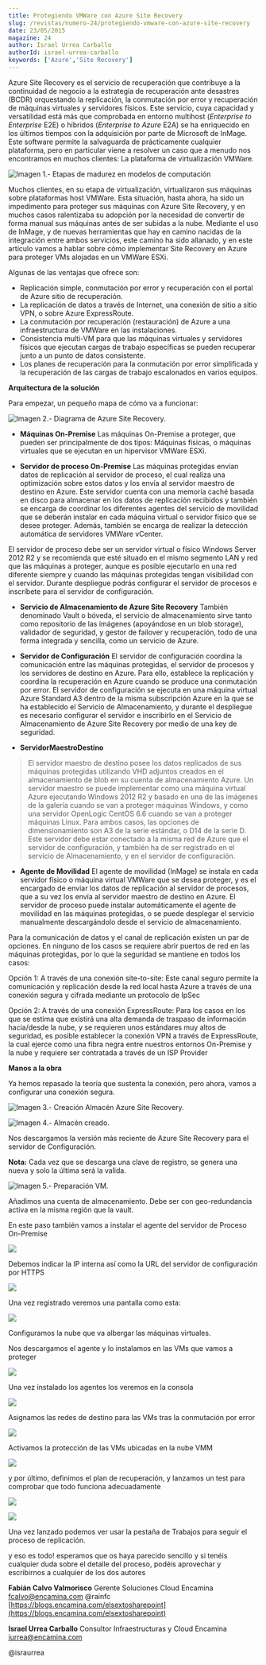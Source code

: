 ```yaml
---
title: Protegiendo VMWare con Azure Site Recovery
slug: /revistas/numero-24/protegiendo-vmware-con-azure-site-recovery
date: 23/05/2015
magazine: 24
author: Israel Urrea Carballo
authorId: israel-urrea-carballo
keywords: ['Azure','Site Recovery']
---
```






​Azure Site Recovery es el servicio de recuperación que contribuye a la continuidad de negocio a la estrategia de recuperación ante desastres (BCDR) orquestando la replicación, la conmutación por error y recuperación de máquinas virtuales y servidores físicos. Este servicio, cuya capacidad y versatilidad está más que comprobada en entorno multihost (*Enterprise to Enterprise* E2E) o híbridos (*Enterprise to Azure* E2A) se ha enriquecido en los últimos tiempos con la adquisición por parte de Microsoft de InMage. Este software permite la salvaguarda de prácticamente cualquier plataforma, pero en particular viene a resolver un caso que a menudo nos encontramos en muchos clientes: La plataforma de virtualización VMWare.

![Imagen 1.- Etapas de madurez en modelos de computación](../../../images/numero24/protegiendo-vmware-con-azure-site-recovery/imagen1.png)

Muchos clientes, en su etapa de virtualización, virtualizaron sus máquinas sobre plataformas host VMWare. Esta situación, hasta ahora, ha sido un impedimento para proteger sus máquinas con Azure Site Recovery, y en muchos casos ralentizaba su adopción por la necesidad de convertir de forma manual sus máquinas antes de ser subidas a la nube. Mediante el uso de InMage, y de nuevas herramientas que hay en camino nacidas de la integración entre ambos servicios, este camino ha sido allanado, y en este artículo vamos a hablar sobre cómo implementar Site Recovery en Azure para proteger VMs alojadas en un VMWare ESXi.

Algunas de las ventajas que ofrece son:

- Replicación simple, conmutación por error y recuperación con el portal de Azure sitio de recuperación.
- La replicación de datos a través de Internet, una conexión de sitio a sitio VPN, o sobre Azure ExpressRoute.
- La conmutación por recuperación (restauración) de Azure a una infraestructura de VMWare en las instalaciones.
- Consistencia multi-VM para que las máquinas virtuales y servidores físicos que ejecutan cargas de trabajo específicas se pueden recuperar junto a un punto de datos consistente.
- Los planes de recuperación para la conmutación por error simplificada y la recuperación de las cargas de trabajo escalonados en varios equipos.


**Arquitectura de la solución**

Para empezar, un pequeño mapa de cómo va a funcionar:

![Imagen 2.- Diagrama de Azure Site Recovery.](../../../images/numero24/protegiendo-vmware-con-azure-site-recovery/imagen2.png)

- **Máquinas On-Premise** 
Las máquinas On-Premise a proteger, que pueden ser principalmente de dos tipos: Máquinas físicas, o máquinas virtuales que se ejecutan en un hipervisor VMWare ESXi.


- **Servidor de proceso On-Premise**
Las máquinas protegidas envían datos de replicación al servidor de proceso, el cual realiza una optimización sobre estos datos y los envía al servidor maestro de destino en Azure. Este servidor cuenta con una memoria caché basada en disco para almacenar en los datos de replicación recibidos y también se encarga de coordinar los diferentes agentes del servicio de movilidad que se deberán instalar en cada máquina virtual o servidor físico que se desee proteger. Además, también se encarga de realizar la detección automática de servidores VMWare vCenter. 

El servidor de proceso debe ser un servidor virtual o físico Windows Server 2012 R2 y se recomienda que esté situado en el mismo segmento LAN y red que las máquinas a proteger, aunque es posible ejecutarlo en una red diferente siempre y cuando las máquinas protegidas tengan visibilidad con el servidor. Durante despliegue podrás configurar el servidor de procesos e inscríbete para el servidor de configuración.


- **Servicio de Almacenamiento de Azure Site Recovery**
También denominado Vault o bóveda, el servicio de almacenamiento sirve tanto como repositorio de las imágenes (apoyándose en un blob storage), validador de seguridad, y gestor de failover y recuperación, todo de una forma integrada y sencilla, como un servicio de Azure.


- **Servidor de Configuración**
El servidor de configuración coordina la comunicación entre las máquinas protegidas, el servidor de procesos y los servidores de destino en Azure. Para ello, establece la replicación y coordina la recuperación en Azure cuando se produce una conmutación por error. El servidor de configuración se ejecuta en una máquina virtual Azure Standard A3 dentro de la misma subscripción Azure en la que se ha establecido el Servicio de Almacenamiento, y durante el despliegue es necesario configurar el servidor e inscribirlo en el Servicio de Almacenamiento de Azure Site Recovery por medio de una key de seguridad.


- **Servidor****Maestro****Destino**



> El servidor maestro de destino posee los datos replicados de sus máquinas protegidas utilizando VHD adjuntos creados en el almacenamiento de blob en su cuenta de almacenamiento Azure. Un servidor maestro se puede implementar como una máquina virtual Azure ejecutando Windows 2012 R2 y basado en una de las imágenes de la galería cuando se van a proteger máquinas Windows, y como una servidor OpenLogic CentOS 6.6 cuando se van a proteger máquinas Linux. Para ambos casos, las opciones de dimensionamiento son A3 de la serie estándar, o D14 de la serie D. Este servidor debe estar conectado a la misma red de Azure que el servidor de configuración, y también ha de ser registrado en el servicio de Almacenamiento, y en el servidor de configuración.


- **Agente de Movilidad**
El agente de movilidad (InMage) se instala en cada servidor físico o máquina virtual VMWare que se desea proteger, y es el encargado de enviar los datos de replicación al servidor de procesos, que a su vez los envía al servidor maestro de destino en Azure. El servidor de proceso puede instalar automáticamente el agente de movilidad en las máquinas protegidas, o se puede desplegar el servicio manualmente descargándolo desde el servicio de almacenamiento. 

Para la comunicación de datos y el canal de replicación existen un par de opciones. En ninguno de los casos se requiere abrir puertos de red en las máquinas protegidas, por lo que la seguridad se mantiene en todos los casos:

Opción 1: A través de una conexión site-to-site: Este canal seguro permite la comunicación y replicación desde la red local hasta Azure a través de una conexión segura y cifrada mediante un protocolo de IpSec

Opción 2: A través de una conexión ExpressRoute: Para los casos en los que se estima que existirá una alta demanda de traspaso de información hacia/desde la nube, y se requieren unos estándares muy altos de seguridad, es posible establecer la conexión VPN a través de ExpressRoute, la cual ejerce como una fibra negra entre nuestros entornos On-Premise y la nube y requiere ser contratada a través de un ISP Provider


**Manos a la obra**

Ya hemos repasado la teoría que sustenta la conexión, pero ahora, vamos a configurar una conexión segura.

![Imagen 3.- Creación Almacén Azure Site Recovery.](../../../images/numero24/protegiendo-vmware-con-azure-site-recovery/imagen3.png)

![Imagen 4.- Almacén creado.](../../../images/numero24/protegiendo-vmware-con-azure-site-recovery/imagen4.png)

Nos descargamos la versión más reciente de Azure Site Recovery para el servidor de Configuración.

**Nota:** Cada vez que se descarga una clave de registro, se genera una nueva y solo la última será la valida.

![Imagen 5.- Preparación VM.](../../../images/numero24/protegiendo-vmware-con-azure-site-recovery/imagen5.png)

Añadimos una cuenta de almacenamiento. Debe ser con geo-redundancia activa en la misma región que la vault.

En este paso también vamos a instalar el agente del servidor de Proceso On-Premise

![](../../../images/numero24/protegiendo-vmware-con-azure-site-recovery/imagen6.png)

Debemos indicar la IP interna así como la URL del servidor de configuración por HTTPS

![](../../../images/numero24/protegiendo-vmware-con-azure-site-recovery/imagen7.png)

Una vez registrado veremos una pantalla como esta:

![](../../../images/numero24/protegiendo-vmware-con-azure-site-recovery/imagen8.png)

Configuramos la nube que va albergar las máquinas virtuales.

Nos descargamos el agente y lo instalamos en las VMs que vamos a proteger

![](../../../images/numero24/protegiendo-vmware-con-azure-site-recovery/imagen14.png)

Una vez instalado los agentes los veremos en la consola

![](../../../images/numero24/protegiendo-vmware-con-azure-site-recovery/imagen9.png)

Asignamos las redes de destino para las VMs tras la conmutación por error

![](../../../images/numero24/protegiendo-vmware-con-azure-site-recovery/imagen10.png)

Activamos la protección de las VMs ubicadas en la nube VMM

![](../../../images/numero24/protegiendo-vmware-con-azure-site-recovery/imagen11.png)

y por último, definimos el plan de recuperación, y lanzamos un test para comprobar que todo funciona adecuadamente

![](../../../images/numero24/protegiendo-vmware-con-azure-site-recovery/imagen12.png)

![](../../../images/numero24/protegiendo-vmware-con-azure-site-recovery/imagen13.png)

Una vez lanzado podemos ver usar la pestaña de Trabajos para seguir el proceso de replicación.

y eso es todo! esperamos que os haya parecido sencillo y si tenéis cualquier duda sobre el detalle del proceso, podéis aprovechar y escribirnos a cualquier de los dos autores



**Fabián Calvo Valmorisco**
 Gerente Soluciones Cloud Encamina
 [fcalvo@encamina.com](mailto:fcalvo@encamina.com) 
@rainfc
 [https://blogs.encamina.com/elsextosharepoint](https://blogs.encamina.com/elsextosharepoint)

**Israel Urrea Carballo**
 Consultor Infraestructuras y Cloud Encamina
 [iurrea@encamina.com](mailto:iurrea@encamina.com)

@israurrea

 
 
